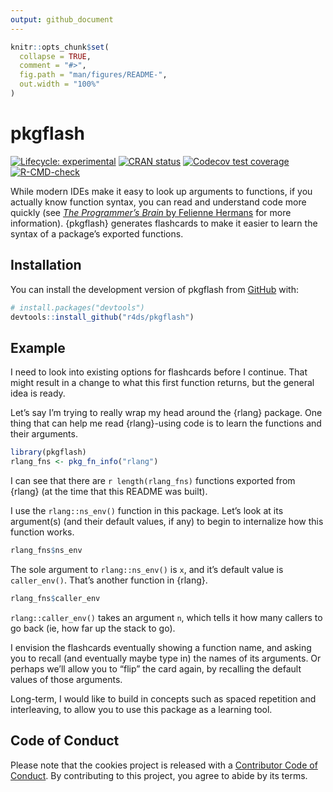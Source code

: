 ```yaml
---
output: github_document
---
```


<!-- README.md is generated from README.Rmd. Please edit that file -->

```r
knitr::opts_chunk$set(
  collapse = TRUE,
  comment = "#>",
  fig.path = "man/figures/README-",
  out.width = "100%"
)
```

# pkgflash

<!-- badges: start -->
[![Lifecycle: experimental](https://img.shields.io/badge/lifecycle-experimental-orange.svg)](https://lifecycle.r-lib.org/articles/stages.html#experimental)
[![CRAN status](https://www.r-pkg.org/badges/version/pkgflash)](https://CRAN.R-project.org/package=pkgflash)
[![Codecov test coverage](https://codecov.io/gh/r4ds/pkgflash/branch/main/graph/badge.svg)](https://app.codecov.io/gh/r4ds/pkgflash?branch=main)
[![R-CMD-check](https://github.com/r4ds/pkgflash/actions/workflows/R-CMD-check.yaml/badge.svg)](https://github.com/r4ds/pkgflash/actions/workflows/R-CMD-check.yaml)
<!-- badges: end -->

While modern IDEs make it easy to look up arguments to functions, if you actually know function syntax, you can read and understand code more quickly (see [*The Programmer's Brain* by Felienne Hermans](https://livebook.manning.com/book/the-programmers-brain/chapter-3/) for more information). 
{pkgflash} generates flashcards to make it easier to learn the syntax of a package's exported functions.

## Installation

You can install the development version of pkgflash from [GitHub](https://github.com/) with:

``` r
# install.packages("devtools")
devtools::install_github("r4ds/pkgflash")
```

## Example

I need to look into existing options for flashcards before I continue.
That might result in a change to what this first function returns, but the general idea is ready.

Let's say I'm trying to really wrap my head around the {rlang} package.
One thing that can help me read {rlang}-using code is to learn the functions and their arguments.

```r
library(pkgflash)
rlang_fns <- pkg_fn_info("rlang")
```

I can see that there are `r length(rlang_fns)` functions exported from {rlang} (at the time that this README was built).

I use the `rlang::ns_env()` function in this package.
Let's look at its argument(s) (and their default values, if any) to begin to internalize how this function works.

```r
rlang_fns$ns_env
```

The sole argument to `rlang::ns_env()` is `x`, and it's default value is `caller_env()`.
That's another function in {rlang}.

```r
rlang_fns$caller_env
```

`rlang::caller_env()` takes an argument `n`, which tells it how many callers to go back (ie, how far up the stack to go).

I envision the flashcards eventually showing a function name, and asking you to recall (and eventually maybe type in) the names of its arguments.
Or perhaps we'll allow you to "flip" the card again, by recalling the default values of those arguments.

Long-term, I would like to build in concepts such as spaced repetition and interleaving, to allow you to use this package as a learning tool.


## Code of Conduct

Please note that the cookies project is released with a [Contributor Code of Conduct](https://contributor-covenant.org/version/2/1/CODE_OF_CONDUCT.html). By contributing to this project, you agree to abide by its terms.
